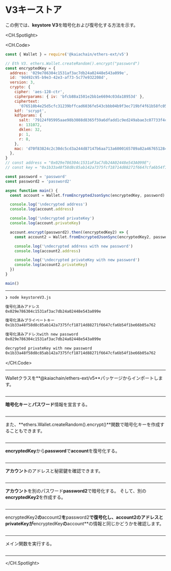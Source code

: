 # V3キーストア

この例では、**keystore V3**を暗号化および復号化する方法を示す。

<CH.Spotlight>

<CH.Code>

```js keystoreV3.js
const { Wallet } = require('@kaiachain/ethers-ext/v5')

// Eth V3. ethers.Wallet.createRandom().encrypt("password")
const encryptedKey = {
  address: '029e786304c1531af3ac7db24a02448e543a099e',
  id: '9d492c95-b9e3-42e3-af73-5c77e932208d',
  version: 3,
  crypto: {
    cipher: 'aes-128-ctr',
    cipherparams: { iv: 'bfcb88a1501e2bb1e6694c03da18953d' },
    ciphertext:
      '076510b4e25d5cfc31239bffcad6036fe543cbbb04b9f3ec719bf4f61b58fc05',
    kdf: 'scrypt',
    kdfparams: {
      salt: '79124f05995aae98b3088d8365f59a6dfadd1c9ed249abae3c07733f4cbbee53',
      n: 131072,
      dklen: 32,
      p: 1,
      r: 8,
    },
    mac: 'd70f83824c2c30dc5cd3a244d87147b6aa713a6000165789a82a467651284ac7',
  },
}
// const address = "0x029e786304c1531aF3aC7db24A02448e543A099E";
// const key = "0x1b33a48f58d8c85ab142a7375fcf18714d88271f6647cfa6b54f1be66b05a762";

const password = 'password'
const password2 = 'password2'

async function main() {
  const account = Wallet.fromEncryptedJsonSync(encryptedKey, password)

  console.log('\ndecrypted address')
  console.log(account.address)

  console.log('\ndecrypted privateKey')
  console.log(account.privateKey)

  account.encrypt(password2).then((encryptedKey2) => {
    const account2 = Wallet.fromEncryptedJsonSync(encryptedKey2, password2)

    console.log('\ndecrypted address with new password')
    console.log(account2.address)

    console.log('\ndecrypted privateKey with new password')
    console.log(account2.privateKey)
  })
}

main()
```

---

```zsh output
❯ node keystoreV3.js

復号化済みアドレス
0x029e786304c1531af3ac7db24a02448e543a099e

復号化済みプライベートキー
0x1b33a48f58d8c85ab142a7375fcf18714d88271f6647cfa6b54f1be66b05a762

復号化済みアドレスwith new password
0x029e786304c1531af3ac7db24a02448e543a099e

decrypted privateKey with new password
0x1b33a48f58d8c85ab142a7375fcf18714d88271f6647cfa6b54f1be66b05a762
```

</CH.Code>

---

Walletクラスを**@kaiachain/ethers-ext/v5**パッケージからインポートします。

```js keystoreV3.js focus=1

```

---

**暗号化キー**と**パスワード**情報を宣言する。

```js keystoreV3.js focus=3:25

```

---

また、**ethers.Wallet.createRandom().encrypt()**関数で暗号化キーを作成することもできます。

```js keystoreV3.js focus=3

```

---

**encryptedKey**から**password**で**account**を復号化する。

```js keystoreV3.js focus=31

```

---

**アカウント**のアドレスと秘密鍵を確認できます。

```js keystoreV3.js focus=33:37

```

---

**アカウント**を別のパスワード**password2**で暗号化する。 そして、別の**encryptedKey2**を作成する。

```js keystoreV3.js focus=39

```

---

encryptedKey2**の**account2**を**password2**で復号化し、**account2**のアドレスとprivateKeyが**encryptedKey**の**account\*\*の情報と同じかどうかを確認します。

```js keystoreV3.js focus=40:46

```

---

メイン関数を実行する。

```js keystoreV3.js focus=50

```

---

</CH.Spotlight>
